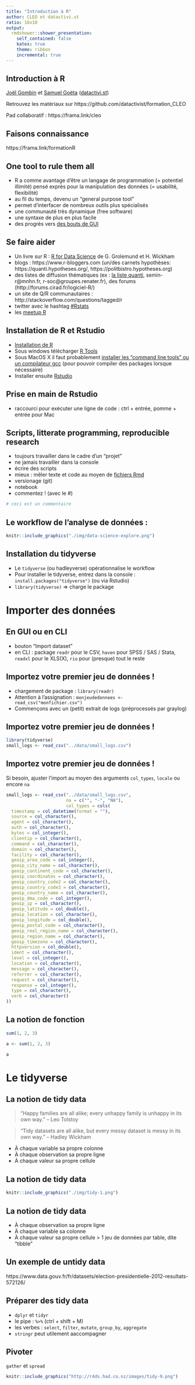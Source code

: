 ```yaml
---
title: "Introduction à R"
author: CLEO et datactivi.st
ratio: 16x10
output:
  rmdshower::shower_presentation:
    self_contained: false
    katex: true
    theme: ribbon
    incremental: true
---
```


## Introduction à R


<p></p>
<p></p><p></p><p>
[Joël Gombin](mailto:joel@datactivi.st) et [Samuel Goëta](samuel@datactivi.st) ([datactivi.st](http://datactivi.st))
</p>
<p>
Retrouvez les matériaux sur https://github.com/datactivist/formation_CLEO 
<!--- mettre les docs sur l'instance rstudio en ligne et les faire compiler pour garantir la confidentialité ? --->
</p>

<p>
Pad collaboratif : https://frama.link/cleo
</p>


## Faisons connaissance

https://frama.link/formationR


## One tool to rule them all

- R a comme avantage d'être un langage de programmation (= potentiel illimité) pensé exprès pour la manipulation des données (= usabilité, flexibilité)
- au fil du temps, devenu un "general purpose tool"
- permet d'interfacer de nombreux outils plus spécialisés
- une communauté très dynamique (free software)
- une syntaxe de plus en plus facile
- des progrès vers [des bouts de GUI](https://rstudio.github.io/rstudioaddins/)

## Se faire aider

   * Un livre sur R : [R for Data Science](http://r4ds.had.co.nz) de G. Grolemund et H. Wickham 
   * blogs : https://www.r-bloggers.com (un/des carnets hypothèses: https://quanti.hypotheses.org/, https://politbistro.hypotheses.org)
   * des listes de diffusion thématiques (ex : [la liste quanti](mailto:quanti@groupes.renater.fr), semin-r@mnhn.fr, r-soc@groupes.renater.fr), des forums (http://forums.cirad.fr/logiciel-R/)
   * un site de Q/R communautaires : http://stackoverflow.com/questions/tagged/r
   * twitter avec le hashtag [#Rstats](https://twitter.com/search?q=%23rstats)
   * les [meetup R](https://www.meetup.com/fr-FR/R-user-group-Aix-Marseille)

## Installation de R et Rstudio

   * [Installation de R](https://cloud.r-project.org/)
   * Sous windows télécharger [R Tools](https://cran.r-project.org/bin/windows/Rtools/)
   * Sous MacOS X il faut probablement [installer les "command line tools" ou un compilateur gcc](https://github.com/kennethreitz/osx-gcc-installer) (pour pouvoir compiler des packages lorsque nécessaire)
   * Installer ensuite [Rstudio](https://www.rstudio.com/products/rstudio/download/preview/)

## Prise en main de Rstudio

- raccourci pour exécuter une ligne de code : ctrl + entrée, pomme + entrée pour Mac

## Scripts, litterate programming, reproducible research

- toujours travailler dans le cadre d'un "projet"
- ne jamais travailler dans la console
- écrire des scripts
- mieux : mêler texte et code au moyen de [fichiers Rmd](http://rmarkdown.rstudio.com/)
- versionage (git)
- notebook
- commentez ! (avec le #)

```r
# ceci est un commentaire
```

## Le workflow de l'analyse de données : 

```r
knitr::include_graphics("./img/data-science-explore.png")
```

## Installation du tidyverse

* Le `tidyverse` (ou hadleyverse) opérationnalise le workflow
* Pour installer le tidyverse, entrez dans la console : `install.packages("tidyverse")` (ou via Rstudio)
* `library(tidyverse)` => charge le package

# Importer des données

## En GUI ou en CLI

- bouton "Import dataset"
- en CLI : package `readr` pour le CSV, `haven` pour SPSS / SAS / Stata, `readxl` pour le XLS(X), `rio` pour (presque) tout le reste

## Importez votre premier jeu de données !

- chargement de package : `library(readr)`
- Attention à l'assignation : `monjeudedonnees <- read_csv("monfichier.csv")` 
- Commençons avec un (petit) extrait de logs (préprocessés par graylog)

## Importez votre premier jeu de données !

```r
library(tidyverse)
small_logs <- read_csv("../data/small_logs.csv")

```

## Importez votre premier jeu de données !

Si besoin, ajuster l'import au moyen des arguments `col_types`, `locale` ou encore `na`

```r
small_logs <- read_csv("../data/small_logs.csv",
                       na = c("", "-", "NA"),
                       col_types = cols(
  timestamp = col_datetime(format = ""),
  source = col_character(),
  agent = col_character(),
  auth = col_character(),
  bytes = col_integer(),
  clientip = col_character(),
  command = col_character(),
  domain = col_character(),
  facility = col_character(),
  geoip_area_code = col_integer(),
  geoip_city_name = col_character(),
  geoip_continent_code = col_character(),
  geoip_coordinates = col_character(),
  geoip_country_code2 = col_character(),
  geoip_country_code3 = col_character(),
  geoip_country_name = col_character(),
  geoip_dma_code = col_integer(),
  geoip_ip = col_character(),
  geoip_latitude = col_double(),
  geoip_location = col_character(),
  geoip_longitude = col_double(),
  geoip_postal_code = col_character(),
  geoip_real_region_name = col_character(),
  geoip_region_name = col_character(),
  geoip_timezone = col_character(),
  httpversion = col_double(),
  ident = col_character(),
  level = col_integer(),
  location = col_character(),
  message = col_character(),
  referrer = col_character(),
  request = col_character(),
  response = col_integer(),
  type = col_character(),
  verb = col_character()
))
```

## La notion de fonction

```r
sum(1, 2, 3)

a <- sum(1, 2, 3)

a
```



# Le tidyverse 

## La notion de tidy data

> “Happy families are all alike; every unhappy family is unhappy in its own way.” – Leo Tolstoy

> “Tidy datasets are all alike, but every messy dataset is messy in its own way.” – Hadley Wickham

- À chaque variable sa propre colonne
- À chaque observation sa propre ligne
- À chaque valeur sa propre cellule

## La notion de tidy data

```r
knitr::include_graphics("./img/tidy-1.png")
```

## La notion de tidy data

- À chaque observation sa propre ligne
- À chaque variable sa colonne
- À chaque valeur sa propre cellule > 1 jeu de données par table, dite “tibble”


## Un exemple de untidy data

https://www.data.gouv.fr/fr/datasets/election-presidentielle-2012-resultats-572126/

## Préparer des tidy data

- `dplyr` et `tidyr`
- le pipe : `%>%` (ctrl + shift + M)
- les verbes : `select`, `filter`, `mutate`, `group_by`, `aggregate`
- `stringr` peut utilement aaccompagner

## Pivoter

`gather` et `spread`

```r
knitr::include_graphics("http://r4ds.had.co.nz/images/tidy-9.png")
```

